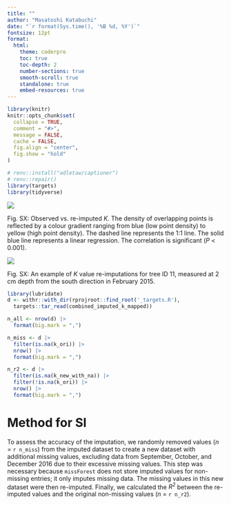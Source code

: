 ```yaml
---
title: ""
author: "Masatoshi Katabuchi"
date: "`r format(Sys.time(), '%B %d, %Y')`"
fontsize: 12pt
format:
  html:
    theme: coderpro
    toc: true
    toc-depth: 2
    number-sections: true
    smooth-scroll: true
    standalone: true
    embed-resources: true
---
```


```r
library(knitr)
knitr::opts_chunk$set(
  collapse = TRUE,
  comment = "#>",
  message = FALSE,
  cache = FALSE,
  fig.align = "center",
  fig.show = "hold"
)
```

```r
# renv::install("adletaw/captioner")
# renv::repair()
library(targets)
library(tidyverse)
```


![](`r paste0("file://", here::here("figs/imp_r2.png"))`)

Fig. SX: Observed vs. re-imputed *K*.
The density of overlapping points is reflected by a colour gradient ranging from blue (low point density) to yellow (high point density).
The dashed line represents the 1:1 line.
The solid blue line represents a linear regression.
The correlation is significant (*P* < 0.001).

![](`r paste0("file://", here::here("figs/imp_points2.png"))`)

Fig. SX: An example of *K* value re-imputations for tree ID 11, measured at 2 cm depth from the south direction in February 2015.

```r
library(lubridate)
d <- withr::with_dir(rprojroot::find_root('_targets.R'),
  targets::tar_read(combined_imputed_k_mapped))

n_all <- nrow(d) |>
  format(big.mark = ",")

n_miss <- d |>
  filter(is.na(k_ori)) |>
  nrow() |>
  format(big.mark = ",")

n_r2 <- d |>
  filter(is.na(k_new_with_na)) |>
  filter(!is.na(k_ori)) |>
  nrow() |>
  format(big.mark = ",")
```


# Method for SI

To assess the accuracy of the imputation, we randomly removed values (*n* = `r n_miss`) from the imputed dataset to create a new dataset with additional missing values, excluding data from September, October, and December 2016 due to their excessive missing values.
This step was necessary because `missForest` does not store imputed values for non-missing entries; it only imputes missing data.
The missing values in this new dataset were then re-imputed.
Finally, we calculated the *R^2^* between the re-imputed values and the original non-missing values (*n* = `r n_r2`).
